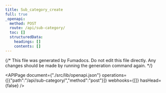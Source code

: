 ```yaml
---
title: Sub_category_create
full: true
_openapi:
  method: POST
  route: /api/sub-category/
  toc: []
  structuredData:
    headings: []
    contents: []
---
```

{/* This file was generated by Fumadocs. Do not edit this file directly. Any changes should be made by running the generation command again. */\}

<APIPage document={"./src/lib/openapi.json"} operations={[{"path":"/api/sub-category/","method":"post"}]} webhooks={[]} hasHead={false} />
